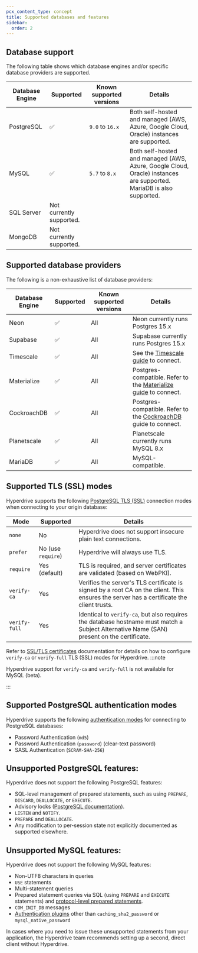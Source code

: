 ```yaml
---
pcx_content_type: concept
title: Supported databases and features
sidebar:
  order: 2
---
```


## Database support

The following table shows which database engines and/or specific database providers are supported.

| Database Engine | Supported                | Known supported versions | Details                                                                                                             |
| --------------- | ------------------------ | ------------------------ | ------------------------------------------------------------------------------------------------------------------- |
| PostgreSQL      | ✅                       | `9.0` to `16.x`          | Both self-hosted and managed (AWS, Azure, Google Cloud, Oracle) instances are supported.                            |
| MySQL           | ✅                       | `5.7` to `8.x`           | Both self-hosted and managed (AWS, Azure, Google Cloud, Oracle) instances are supported. MariaDB is also supported. |
| SQL Server      | Not currently supported. |                          |                                                                                                                     |
| MongoDB         | Not currently supported. |                          |                                                                                                                     |

## Supported database providers

The following is a non-exhaustive list of database providers:

| Database Engine | Supported | Known supported versions | Details                                                                                                                  |
| --------------- | --------- | ------------------------ | ------------------------------------------------------------------------------------------------------------------------ |
| Neon            | ✅        | All                      | Neon currently runs Postgres 15.x                                                                                        |
| Supabase        | ✅        | All                      | Supabase currently runs Postgres 15.x                                                                                    |
| Timescale       | ✅        | All                      | See the [Timescale guide](/hyperdrive/examples/connect-to-postgres/timescale/) to connect.                               |
| Materialize     | ✅        | All                      | Postgres-compatible. Refer to the [Materialize guide](/hyperdrive/examples/connect-to-postgres/materialize/) to connect. |
| CockroachDB     | ✅        | All                      | Postgres-compatible. Refer to the [CockroachDB](/hyperdrive/examples/connect-to-postgres/cockroachdb/) guide to connect. |
| Planetscale     | ✅        | All                      | Planetscale currently runs MySQL 8.x                                                                                     |
| MariaDB         | ✅        | All                      | MySQL-compatible.                                                                                                        |

## Supported TLS (SSL) modes

Hyperdrive supports the following [PostgreSQL TLS (SSL)](https://www.postgresql.org/docs/current/libpq-ssl.html) connection modes when connecting to your origin database:

| Mode          | Supported          | Details                                                                                                                                   |
| ------------- | ------------------ | ----------------------------------------------------------------------------------------------------------------------------------------- |
| `none`        | No                 | Hyperdrive does not support insecure plain text connections.                                                                              |
| `prefer`      | No (use `require`) | Hyperdrive will always use TLS.                                                                                                           |
| `require`     | Yes (default)      | TLS is required, and server certificates are validated (based on WebPKI).                                                                 |
| `verify-ca`   | Yes                | Verifies the server's TLS certificate is signed by a root CA on the client. This ensures the server has a certificate the client trusts.  |
| `verify-full` | Yes                | Identical to `verify-ca`, but also requires the database hostname must match a Subject Alternative Name (SAN) present on the certificate. |

Refer to [SSL/TLS certificates](/hyperdrive/configuration/tls-ssl-certificates-for-hyperdrive/) documentation for details on how to configure `verify-ca` or `verify-full` TLS (SSL) modes for Hyperdrive.
:::note

Hyperdrive support for `verify-ca` and `verify-full` is not available for MySQL (beta).

:::

## Supported PostgreSQL authentication modes

Hyperdrive supports the following [authentication modes](https://www.postgresql.org/docs/current/auth-methods.html) for connecting to PostgreSQL databases:

- Password Authentication (`md5`)
- Password Authentication (`password`) (clear-text password)
- SASL Authentication (`SCRAM-SHA-256`)

## Unsupported PostgreSQL features:

Hyperdrive does not support the following PostgreSQL features:

- SQL-level management of prepared statements, such as using `PREPARE`, `DISCARD`, `DEALLOCATE`, or `EXECUTE`.
- Advisory locks ([PostgreSQL documentation](https://www.postgresql.org/docs/current/explicit-locking.html#ADVISORY-LOCKS)).
- `LISTEN` and `NOTIFY`.
- `PREPARE` and `DEALLOCATE`.
- Any modification to per-session state not explicitly documented as supported elsewhere.

## Unsupported MySQL features:

Hyperdrive does not support the following MySQL features:

- Non-UTF8 characters in queries
- `USE` statements
- Multi-statement queries
- Prepared statement queries via SQL (using `PREPARE` and `EXECUTE` statements) and [protocol-level prepared statements](https://sidorares.github.io/node-mysql2/docs/documentation/prepared-statements).
- `COM_INIT_DB` messages
- [Authentication plugins](https://dev.mysql.com/doc/refman/8.4/en/authentication-plugins.html) other than `caching_sha2_password` or `mysql_native_password`

In cases where you need to issue these unsupported statements from your application, the Hyperdrive team recommends setting up a second, direct client without Hyperdrive.
